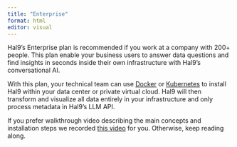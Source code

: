 ```yaml
---
title: "Enterprise"
format: html
editor: visual
---
```


Hal9's Enterprise plan is recommended if you work at a company with 200+ people. This plan enable your business users to answer data questions and find insights in seconds inside their own infrastructure with Hal9's conversational AI.

With this plan, your technical team can use [Docker](https://www.docker.com/) or [Kubernetes](https://kubernetes.io/) to install Hal9 within your data center or private virtual cloud. Hal9 will then transform and visualize all data entirely in your infrastructure and only process metadata in Hal9's LLM API.

If you prefer walkthrough video describing the main concepts and installation steps we recorded [this video](https://www.youtube.com/watch?v=38gh3ubUOrI) for you. Otherwise, keep reading along.
